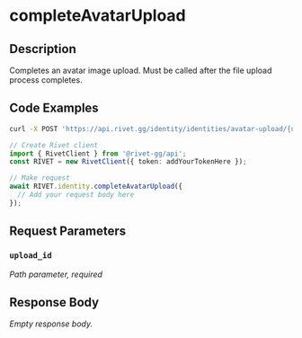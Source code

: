 

# completeAvatarUpload

## Description

Completes an avatar image upload. Must be called after the file upload process completes.


## Code Examples

<CodeGroup title='Request' tag='POST' label='https://api.rivet.gg/identity/identities/avatar-upload/{upload_id}/complete'>

```bash {{ "title": "cURL" }}
curl -X POST 'https://api.rivet.gg/identity/identities/avatar-upload/{upload_id}/complete'
```

```ts
// Create Rivet client
import { RivetClient } from '@rivet-gg/api';
const RIVET = new RivetClient({ token: addYourTokenHere });

// Make request
await RIVET.identity.completeAvatarUpload({
  // Add your request body here
});
```

</CodeGroup>


## Request Parameters


### `upload_id`

_Path parameter, required_





## Response Body

_Empty response body._
